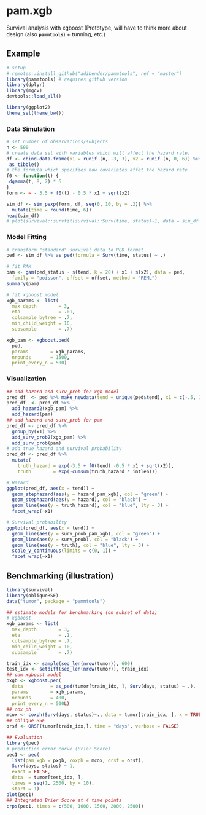 # pam.xgb
Survival analysis with xgboost
(Prototype, will have to think more about design (also **`pammtools`**) +
tunning, etc.)

## Example
```r
# setup
# remotes::install_github("adibender/pammtools", ref = "master")
library(pammtools) # requires github version
library(dplyr)
library(mgcv)
devtools::load_all()

library(ggplot2)
theme_set(theme_bw())
```

### Data Simulation
```r
# set number of observations/subjects
n <- 500
# create data set with variables which will affect the hazard rate.
df <- cbind.data.frame(x1 = runif (n, -3, 3), x2 = runif (n, 0, 6)) %>%
 as_tibble()
# the formula which specifies how covariates affet the hazard rate
f0 <- function(t) {
 dgamma(t, 8, 2) * 6
}
form <- ~ - 3.5 + f0(t) - 0.5 * x1 + sqrt(x2)

sim_df <- sim_pexp(form, df, seq(0, 10, by = .2)) %>%
  mutate(time = round(time, 6))
head(sim_df)
# plot(survival::survfit(survival::Surv(time, status)~1, data = sim_df ))
```

### Model Fitting
```r
# transform "standard" survival data to PED format
ped <- sim_df %>% as_ped(formula = Surv(time, status) ~ .)

# fit PAM
pam <- gam(ped_status ~ s(tend, k = 20) + x1 + s(x2), data = ped,
  family = "poisson", offset = offset, method = "REML")
summary(pam)

# fit xgboost model
xgb_params <- list(
  max_depth        = 3,
  eta              = .01,
  colsample_bytree = .7,
  min_child_weight = 10,
  subsample        = .7)

xgb_pam <- xgboost.ped(
  ped,
  params        = xgb_params,
  nrounds       = 1500,
  print_every_n = 500)
```

### Visualization
```r
## add hazard and surv_prob for xgb model
pred_df  <- ped %>% make_newdata(tend = unique(ped$tend), x1 = c(-.5, 1))
pred_df  <- pred_df %>%
  add_hazard2(xgb_pam) %>%
  add_hazard(pam)
## add hazard and surv_prob for pam
pred_df <- pred_df %>%
  group_by(x1) %>%
  add_surv_prob2(xgb_pam) %>%
  add_surv_prob(pam)
# add true hazard and survival probability
pred_df <- pred_df %>%
  mutate(
    truth_hazard = exp(-3.5 + f0(tend) -0.5 * x1 + sqrt(x2)),
    truth        = exp(-cumsum(truth_hazard * intlen)))

# Hazard
ggplot(pred_df, aes(x = tend)) +
  geom_stephazard(aes(y = hazard_pam_xgb), col = "green") +
  geom_stephazard(aes(y = hazard), col = "black") +
  geom_line(aes(y = truth_hazard), col = "blue", lty = 3) +
  facet_wrap(~x1)

# Survival probability
ggplot(pred_df, aes(x = tend)) +
  geom_line(aes(y = surv_prob_pam_xgb), col = "green") +
  geom_line(aes(y = surv_prob), col = "black") +
  geom_line(aes(y = truth), col = "blue", lty = 3) +
  scale_y_continuous(limits = c(0, 1)) +
  facet_wrap(~x1)
```



## Benchmarking (illustration)
```r
library(survival)
library(obliqueRSF)
data("tumor", package = "pammtools")

## estimate models for benchmarking (on subset of data)
# xgboost
xgb_params <- list(
  max_depth        = 3,
  eta              = .1,
  colsample_bytree = .7,
  min_child_weight = 10,
  subsample        = .7)

train_idx <- sample(seq_len(nrow(tumor)), 600)
test_idx <- setdiff(seq_len(nrow(tumor)), train_idx)
## pam xgboost model
pxgb <- xgboost.ped(
  data          = as_ped(tumor[train_idx, ], Surv(days, status) ~ .),
  params        = xgb_params,
  nrounds       = 400,
  print_every_n = 500L)
## cox ph
mcox <- coxph(Surv(days, status)~., data = tumor[train_idx, ], x = TRUE)
## oblique RSF
orsf <- ORSF(tumor[train_idx,], time = "days", verbose = FALSE)
```



```r
## Evaluation
library(pec)
# prediction error curve (Brier Score)
pec1 <- pec(
  list(pam_xgb = pxgb, coxph = mcox, orsf = orsf),
  Surv(days, status) ~ 1,
  exact = FALSE,
  data  = tumor[test_idx, ],
  times = seq(1, 2500, by = 10),
  start = 1)
plot(pec1)
## Integrated Brier Score at 4 time points
crps(pec1, times = c(500, 1000, 1500, 2000, 2500))
```
